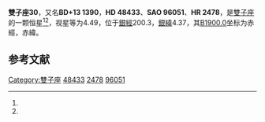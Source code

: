{{Starbox begin
| name = 雙子座30
}}
{{Starbox observe
| epoch = [[J2000.0|J2000.0]]
| constell = [[雙子座|雙子座]]<ref name=SIMBAD>{{cite web
 | url=http://simbad.u-strasbg.fr/simbad/sim-id?Ident=HR+2478
 | title=Pulsating variable Star
 | publisher=Centre de Données astronomiques de Strasbourg
 | work=SIMBAD
 | accessdate=2012-07-13
 | archive-date=2019-08-02
 | archive-url=https://web.archive.org/web/20190802172751/http://simbad.u-strasbg.fr/simbad/sim-id?Ident=HR+2478
 | dead-url=no
 }}</ref><ref name=DATA>{{cite web
 | url=http://vizier.u-strasbg.fr/viz-bin/VizieR-5?-out.add=.&-source=5050&-corr=PK=HR&-out.max=9999&HR=2478
 | title=VizieR Detailed Page
 | accessdate=2012-07-13
 | archive-date=2016-03-04
 | archive-url=https://web.archive.org/web/20160304221638/http://vizier.u-strasbg.fr/viz-bin/VizieR-5?-out.add=.&-source=5050&-corr=PK=HR&-out.max=9999&HR=2478
 | dead-url=no
 }}</ref>
| 星官 = 
| ra = {{RA|6|43|59.3}}<ref name=SIMBAD /><ref name=DATA />
| dec = {{DEC|+13|13|40}}<ref name=SIMBAD /><ref name=DATA />
| appmag_v = 4.49<ref name=SIMBAD /><ref name=DATA />
}}
{{Starbox character
| class = K0IIICN1Ca1<ref name=SIMBAD /><ref name=DATA />
| b-v = 1.16<ref name=SIMBAD /><ref name=DATA />
| u-b = 1.16<ref name=SIMBAD /><ref name=DATA />
| r-i = 0.6<ref name=SIMBAD /><ref name=DATA />
| variable = 
}}
{{Starbox astrometry
| radial_v = 1.16
| prop_mo_ra = 14
| parallax = 0.007
| p_error = 
}}
{{Starbox catalog
| names =BD+13 1390，[[SAO星表|SAO]] 96051，[[HD星表|HD]] 48433，[[HR星表|HR]] 2478}}
{{Starbox reference |Simbad=HR+2478}}
{{Starbox end}}

'''雙子座30'''，又名'''BD+13 1390'''，'''HD 48433'''、'''SAO 96051'''、'''HR 2478'''，是[[雙子座|雙子座]]的一颗恒星<ref name=SIMBAD /><ref name=DATA />，视星等为4.49，位于[[銀道座標系|銀經]]200.3，[[銀道座標系|銀緯]]4.37，其[[B1900.0|B1900.0]]坐标为赤經{{RA|6|38|20.9}}，赤緯{{DEC|+13|4.37|44}}。

== 参考文献 ==
{{reflist}}

{{star-stub}}

{{雙子座恒星}}
{{星官|井宿|8|19}}
[[Category:雙子座|Category:雙子座]]
[[Category:HD和HDE天體|48433]]
[[Category:HR天體|2478]]
[[Category:SAO天體|96051]]